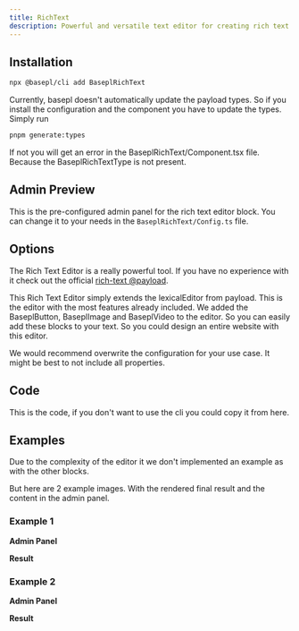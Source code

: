 ```yaml
---
title: RichText
description: Powerful and versatile text editor for creating rich text content.
---
```


## Installation

```bash
npx @basepl/cli add BaseplRichText
```

Currently, basepl doesn't automatically update the payload types. So if you install the configuration and the component you have to update the types.\
Simply run

```bash
pnpm generate:types
```

If not you will get an error in the BaseplRichText/Component.tsx file. Because the BaseplRichTextType is not present.

## Admin Preview

This is the pre-configured admin panel for the rich text editor block.
You can change it to your needs in the `BaseplRichText/Config.ts` file.

<DocsImage
  imagePath="richtext-admin-layout1.png"
  alt="Layout options for the rich text editor block in the admin panel."
/>

<DocsImage
  imagePath="richtext-admin-layout2.png"
  alt="Layout options for the rich text editor block in the admin panel with opened element list."
/>

## Options

The Rich Text Editor is a really powerful tool. If you have no experience with it check out the official [rich-text @payload](https://payloadcms.com/docs/fields/rich-text).

This Rich Text Editor simply extends the lexicalEditor from payload. This is the editor with the most features already included. We added the BaseplButton, BaseplImage and BaseplVideo to the editor. So you can easily add these blocks to your text.
So you could design an entire website with this editor.

We would recommend overwrite the configuration for your use case. It might be best to not include all properties.

## Code

This is the code, if you don't want to use the cli you could copy it from here.

<BlockPreview
  name="BaseplRichText"
  description="A powerful and versatile text editor for creating rich text content."
/>

## Examples

Due to the complexity of the editor it we don't implemented an example as with the other blocks.

But here are 2 example images. With the rendered final result and the content in the admin panel.

### Example 1

**Admin Panel**

<DocsImage
  imagePath="richtext-example-admin1.png"
  alt="Example of a rich text editor block in the admin panel."
/>

**Result**

<DocsImage
  imagePath="richtext-example-result1.png"
  alt="Example of a rich text editor block in the admin panel."
/>

### Example 2

**Admin Panel**

<DocsImage
  imagePath="richtext-example-admin2.png"
  alt="Example of a rich text editor block in the admin panel."
/>

**Result**

<DocsImage
  imagePath="richtext-example-result2.png"
  alt="Example of a rich text editor block in the admin panel."
/>
